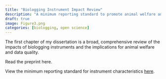 ```yaml
---
title: "Biologging Instrument Impact Review"
description: "A minimum reporting standard to promote animal welfare and data quality in biologging research"
draft: true 
image: Figure3.png
categories: [biologging, open science]
---
```


The first chapter of my dissertation is a broad, comprehensive review of the impacts of biologging instruments and the implications for animal welfare and data quality.

Read the preprint here.

View the minimum reporting standard for instrument characteristics [here](https://docs.google.com/document/d/1qqSSb6Vxf78JE3wiOcwboJW17nuB-OujI-5XyhY_NeI/edit).
